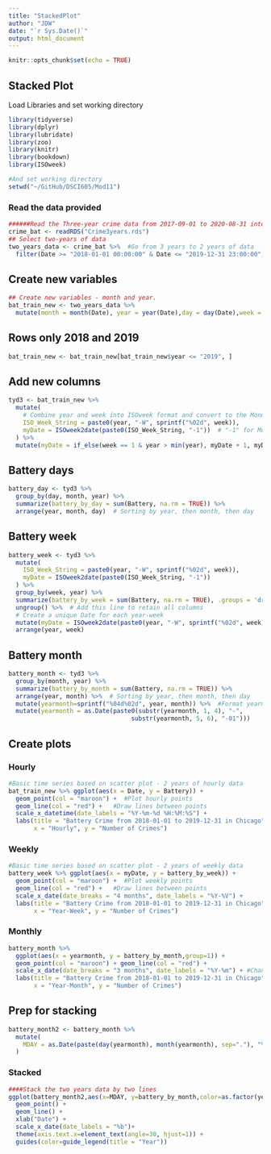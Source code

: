 ```yaml
---
title: "StackedPlot"
author: "JDW"
date: "`r Sys.Date()`"
output: html_document
---
```


```r
knitr::opts_chunk$set(echo = TRUE)
```

## Stacked Plot

Load Libraries and set working directory

```r

library(tidyverse)
library(dplyr)
library(lubridate)
library(zoo)
library(knitr)
library(bookdown)
library(ISOweek)

#And set working directory
setwd("~/GitHub/DSCI605/Mod11")
```

### Read the data provided
```r
######Read the Three-year crime data from 2017-09-01 to 2020-08-31 into R
crime_bat <- readRDS("Crime3years.rds")
## Select two-years of data
two_years_data <- crime_bat %>%  #Go from 3 years to 2 years of data
  filter(Date >= "2018-01-01 00:00:00" & Date <= "2019-12-31 23:00:00")
```

## Create new variables
```r
## Create new variables - month and year.
bat_train_new <- two_years_data %>% 
  mutate(month = month(Date), year = year(Date),day = day(Date),week = week(Date), hour = hour(Date))
```

## Rows only 2018 and 2019
```r
bat_train_new <- bat_train_new[bat_train_new$year <= "2019", ]
```

## Add new columns
```r
tyd3 <- bat_train_new %>%
  mutate(
    # Combine year and week into ISOweek format and convert to the Monday of that week
    ISO_Week_String = paste0(year, "-W", sprintf("%02d", week)),
    myDate = ISOweek2date(paste0(ISO_Week_String, "-1"))  # "-1" for Monday of the ISO week
  ) %>%
  mutate(myDate = if_else(week == 1 & year > min(year), myDate + 1, myDate))
```

## Battery days
```r
battery_day <- tyd3 %>%
  group_by(day, month, year) %>%
  summarize(battery_by_day = sum(Battery, na.rm = TRUE)) %>%
  arrange(year, month, day)  # Sorting by year, then month, then day
```

## Battery week
```r
battery_week <- tyd3 %>%
  mutate(
    ISO_Week_String = paste0(year, "-W", sprintf("%02d", week)),
    myDate = ISOweek2date(paste0(ISO_Week_String, "-1"))
  ) %>%
  group_by(week, year) %>%
  summarize(battery_by_week = sum(Battery, na.rm = TRUE), .groups = 'drop') %>%
  ungroup() %>%  # Add this line to retain all columns
  # Create a unique Date for each year-week
  mutate(myDate = ISOweek2date(paste0(year, "-W", sprintf("%02d", week), "-1"))) %>%
  arrange(year, week)
```

## Battery month
```r
battery_month <- tyd3 %>%
  group_by(month, year) %>%
  summarize(battery_by_month = sum(Battery, na.rm = TRUE)) %>%
  arrange(year, month) %>%  # Sorting by year, then month, then day
  mutate(yearmonth=sprintf("%04d%02d", year, month)) %>%  #Format yearmonth as a character type
  mutate(yearmonth = as.Date(paste0(substr(yearmonth, 1, 4), "-", 
                                  substr(yearmonth, 5, 6), "-01")))
```

## Create plots

### Hourly
```r
#Basic time series based on scatter plot - 2 years of hourly data
bat_train_new %>% ggplot(aes(x = Date, y = Battery)) +
  geom_point(col = "maroon") +  #Plot hourly points
  geom_line(col = "red") +   #Draw lines between points
  scale_x_datetime(date_labels = "%Y-%m-%d %H:%M:%S") +
  labs(title = "Battery Crime from 2018-01-01 to 2019-12-31 in Chicago", 
       x = "Hourly", y = "Number of Crimes")
```

### Weekly
```r
#Basic time series based on scatter plot - 2 years of weekly data
battery_week %>% ggplot(aes(x = myDate, y = battery_by_week)) +
  geom_point(col = "maroon") +  #Plot weekly points
  geom_line(col = "red") +   #Draw lines between points
  scale_x_date(date_breaks = "4 months", date_labels = "%Y-%V") +
  labs(title = "Battery Crime from 2018-01-01 to 2019-12-31 in Chicago", 
       x = "Year-Week", y = "Number of Crimes")
```

### Monthly
```r
battery_month %>%
  ggplot(aes(x = yearmonth, y = battery_by_month,group=1)) +
  geom_point(col = "maroon") + geom_line(col = "red") +
  scale_x_date(date_breaks = "3 months", date_labels = "%Y-%m") + #Change the x-scale so the x-axis is easier to read
  labs(title = "Battery Crime from 2018-01-01 to 2019-12-31 in Chicago",
       x = "Year-Month", y = "Number of Crimes")
```

## Prep for stacking
```r
battery_month2 <- battery_month %>% 
  mutate(
    MDAY = as.Date(paste(day(yearmonth), month(yearmonth), sep="."), "%d.%m")
  )
```

### Stacked
```r
####Stack the two years data by two lines 
ggplot(battery_month2,aes(x=MDAY, y=battery_by_month,color=as.factor(year))) +
  geom_point() + 
  geom_line() +
  xlab("Date") +
  scale_x_date(date_labels = "%b")+
  theme(axis.text.x=element_text(angle=30, hjust=1)) +
  guides(color=guide_legend(title = "Year"))  
```

